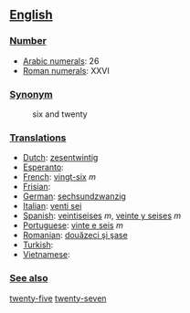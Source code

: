 == [[English]] ==

=== [[Number]] ===

*[[w:Arabic Numerals|Arabic numerals]]: 26
*[[w:Roman numerals|Roman numerals]]: XXVI

=== [[Synonym]] ===
:six and twenty

=== [[Translations]] ===

*[[Dutch]]: [[zesentwintig]]
*[[Esperanto]]:
*[[French]]: [[vingt-six]] ''m''
*[[Frisian]]:
*[[German]]: [[sechsundzwanzig]]
*[[Italian]]: [[venti sei]]
*[[Spanish]]: [[veintiseises]] ''m'', [[veinte y seises]] ''m''
*[[Portuguese]]: [[vinte e seis]] ''m''
*[[Romanian]]: [[douăzeci şi şase]]
*[[Turkish]]:
*[[Vietnamese]]:

=== [[See also]] ===

[[twenty-five]] [[twenty-seven]]